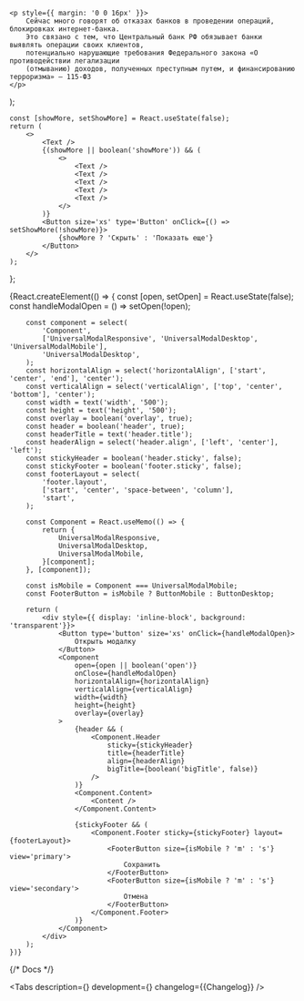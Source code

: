 


<Meta title='Components/UniversalModal' id='UniversalModal' />

    <p style={{ margin: '0 0 16px' }}>
        Сейчас много говорят об отказах банков в проведении операций, блокировках интернет-банка.
        Это связано с тем, что Центральный банк РФ обязывает банки выявлять операции своих клиентов,
        потенциально нарушающие требования Федерального закона «О противодействии легализации
        (отмыванию) доходов, полученных преступным путем, и финансированию терроризма» — 115-ФЗ
    </p>
);

    const [showMore, setShowMore] = React.useState(false);
    return (
        <>
            <Text />
            {(showMore || boolean('showMore')) && (
                <>
                    <Text />
                    <Text />
                    <Text />
                    <Text />
                    <Text />
                </>
            )}
            <Button size='xs' type='Button' onClick={() => setShowMore(!showMore)}>
                {showMore ? 'Скрыть' : 'Показать еще'}
            </Button>
        </>
    );
};

<Story name='UniversalModal'>
    {React.createElement(() => {
        const [open, setOpen] = React.useState(false);
        const handleModalOpen = () => setOpen(!open);

        const component = select(
            'Component',
            ['UniversalModalResponsive', 'UniversalModalDesktop', 'UniversalModalMobile'],
            'UniversalModalDesktop',
        );
        const horizontalAlign = select('horizontalAlign', ['start', 'center', 'end'], 'center');
        const verticalAlign = select('verticalAlign', ['top', 'center', 'bottom'], 'center');
        const width = text('width', '500');
        const height = text('height', '500');
        const overlay = boolean('overlay', true);
        const header = boolean('header', true);
        const headerTitle = text('header.title');
        const headerAlign = select('header.align', ['left', 'center'], 'left');
        const stickyHeader = boolean('header.sticky', false);
        const stickyFooter = boolean('footer.sticky', false);
        const footerLayout = select(
            'footer.layout',
            ['start', 'center', 'space-between', 'column'],
            'start',
        );

        const Component = React.useMemo(() => {
            return {
                UniversalModalResponsive,
                UniversalModalDesktop,
                UniversalModalMobile,
            }[component];
        }, [component]);

        const isMobile = Component === UniversalModalMobile;
        const FooterButton = isMobile ? ButtonMobile : ButtonDesktop;

        return (
            <div style={{ display: 'inline-block', background: 'transparent'}}>
                <Button type='button' size='xs' onClick={handleModalOpen}>
                    Открыть модалку
                </Button>
                <Component
                    open={open || boolean('open')}
                    onClose={handleModalOpen}
                    horizontalAlign={horizontalAlign}
                    verticalAlign={verticalAlign}
                    width={width}
                    height={height}
                    overlay={overlay}
                >
                    {header && (
                        <Component.Header
                            sticky={stickyHeader}
                            title={headerTitle}
                            align={headerAlign}
                            bigTitle={boolean('bigTitle', false)}
                        />
                    )}
                    <Component.Content>
                        <Content />
                    </Component.Content>

                    {stickyFooter && (
                        <Component.Footer sticky={stickyFooter} layout={footerLayout}>
                            <FooterButton size={isMobile ? 'm' : 's'} view='primary'>
                                Сохранить
                            </FooterButton>
                            <FooterButton size={isMobile ? 'm' : 's'} view='secondary'>
                                Отмена
                            </FooterButton>
                        </Component.Footer>
                    )}
                </Component>
            </div>
        );
    })}

</Story>

{/* Docs */}

<ComponentHeader
    name='UniversalModal'
    children='Модальное окно. Используется для отображения контента в модальном слое.'
/>

<Tabs
    description={<Description />}
    development={<Development />}
    changelog={<Markdown>{Changelog}</Markdown>}
/>
